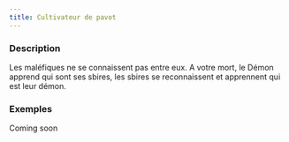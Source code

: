```yaml
---
title: Cultivateur de pavot
---
```



<Role CULTIVATEUR_DE_PAVOT header />

### Description

Les maléfiques ne se connaissent pas entre eux. A votre mort, le Démon apprend qui sont ses sbires, les sbires se reconnaissent et apprennent qui est leur démon.

### Exemples

Coming soon
